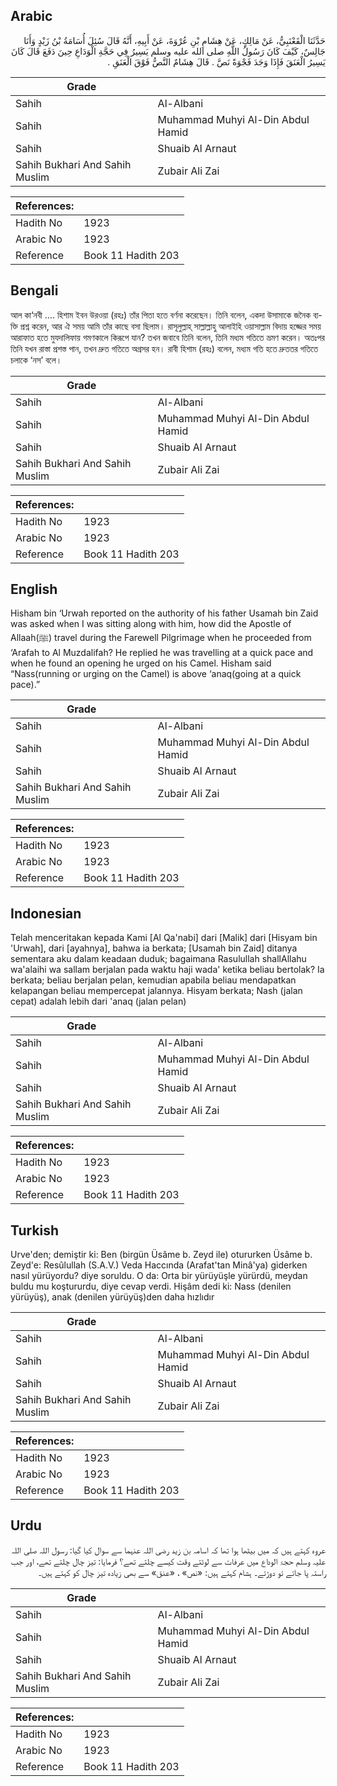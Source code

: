 ## Arabic


<div dir="rtl" lang="ar" style={{fontSize:'larger',backgroundColor:'#f8f9fa',padding:20}}>
حَدَّثَنَا الْقَعْنَبِيُّ، عَنْ مَالِكٍ، عَنْ هِشَامِ بْنِ عُرْوَةَ، عَنْ أَبِيهِ، أَنَّهُ قَالَ سُئِلَ أُسَامَةُ بْنُ زَيْدٍ وَأَنَا جَالِسٌ، كَيْفَ كَانَ رَسُولُ اللَّهِ صلى الله عليه وسلم يَسِيرُ فِي حَجَّةِ الْوَدَاعِ حِينَ دَفَعَ قَالَ كَانَ يَسِيرُ الْعَنَقَ فَإِذَا وَجَدَ فَجْوَةً نَصَّ ‏.‏ قَالَ هِشَامٌ النَّصُّ فَوْقَ الْعَنَقِ ‏.‏
</div>
<div style={{backgroundColor:'#f8f9fa',padding:20, marginBottom: 10}}><table> <thead> <tr> <th>Grade</th> <th></th> </tr> </thead> <tbody> <tr><td>Sahih</td><td>Al-Albani</td></tr><tr><td>Sahih</td><td>Muhammad Muhyi Al-Din Abdul Hamid</td></tr><tr><td>Sahih</td><td>Shuaib Al Arnaut</td></tr><tr><td>Sahih Bukhari And Sahih Muslim</td><td>Zubair Ali Zai</td></tr></tbody></table><table> <thead> <tr> <th>References:</th> <th></th> </tr> </thead> <tbody><tr><td>Hadith No</td><td>1923</td></tr><tr><td>Arabic No</td><td>1923</td></tr><tr><td>Reference</td><td>Book 11 Hadith 203</td></tr></tbody></table></div>

## Bengali


<div dir="ltr" lang="bn" style={{fontSize:'larger',backgroundColor:'#f8f9fa',padding:20}}>
আল কা‘নবী .... হিশাম ইবন উরওয়া (রহঃ) তাঁর পিতা হতে বর্ণনা করেছেন। তিনি বলেন, একদা উসামাকে জনৈক ব্যক্তি প্রশ্ন করেন, আর ঐ সময় আমি তাঁর কাছে বসা ছিলাম। রাসূলুল্লাহ্ সাল্লাল্লাহু আলাইহি ওয়াসাল্লাম বিদায় হজ্জের সময় আরাফাত হতে মুযদালিফায় গমণকালে কিরূপে যান? তখন জবাবে তিনি বলেন, তিনি মধ্যম গতিতে ভ্রমণ করেন। অতঃপর তিনি যখন রাস্তা প্রশস্ত পান, তখন দ্রুত গতিতে অগ্রসর হন। রাবী হিশাম (রহঃ) বলেন, মধ্যম গতি হতে দ্রুততর গতিতে চলাকে ‘নস’ বলে।
</div>
<div style={{backgroundColor:'#f8f9fa',padding:20, marginBottom: 10}}><table> <thead> <tr> <th>Grade</th> <th></th> </tr> </thead> <tbody> <tr><td>Sahih</td><td>Al-Albani</td></tr><tr><td>Sahih</td><td>Muhammad Muhyi Al-Din Abdul Hamid</td></tr><tr><td>Sahih</td><td>Shuaib Al Arnaut</td></tr><tr><td>Sahih Bukhari And Sahih Muslim</td><td>Zubair Ali Zai</td></tr></tbody></table><table> <thead> <tr> <th>References:</th> <th></th> </tr> </thead> <tbody><tr><td>Hadith No</td><td>1923</td></tr><tr><td>Arabic No</td><td>1923</td></tr><tr><td>Reference</td><td>Book 11 Hadith 203</td></tr></tbody></table></div>

## English


<div dir="ltr" lang="en" style={{fontSize:'larger',backgroundColor:'#f8f9fa',padding:20}}>
Hisham bin ‘Urwah reported on the authority of his father Usamah bin Zaid was asked when I was sitting along with him, how did the Apostle of Allaah(ﷺ) travel during the Farewell Pilgrimage when he proceeded from ‘Arafah to Al Muzdalifah? He replied he was travelling at a quick pace and when he found an opening he urged on his Camel. Hisham said “Nass(running or urging on the Camel) is above ‘anaq(going at a quick pace).”
</div>
<div style={{backgroundColor:'#f8f9fa',padding:20, marginBottom: 10}}><table> <thead> <tr> <th>Grade</th> <th></th> </tr> </thead> <tbody> <tr><td>Sahih</td><td>Al-Albani</td></tr><tr><td>Sahih</td><td>Muhammad Muhyi Al-Din Abdul Hamid</td></tr><tr><td>Sahih</td><td>Shuaib Al Arnaut</td></tr><tr><td>Sahih Bukhari And Sahih Muslim</td><td>Zubair Ali Zai</td></tr></tbody></table><table> <thead> <tr> <th>References:</th> <th></th> </tr> </thead> <tbody><tr><td>Hadith No</td><td>1923</td></tr><tr><td>Arabic No</td><td>1923</td></tr><tr><td>Reference</td><td>Book 11 Hadith 203</td></tr></tbody></table></div>

## Indonesian


<div dir="ltr" lang="id" style={{fontSize:'larger',backgroundColor:'#f8f9fa',padding:20}}>
Telah menceritakan kepada Kami [Al Qa'nabi] dari [Malik] dari [Hisyam bin 'Urwah], dari [ayahnya], bahwa ia berkata; [Usamah bin Zaid] ditanya sementara aku dalam keadaan duduk; bagaimana Rasulullah shallAllahu wa'alaihi wa sallam berjalan pada waktu haji wada' ketika beliau bertolak? Ia berkata; beliau berjalan pelan, kemudian apabila beliau mendapatkan kelapangan beliau mempercepat jalannya. Hisyam berkata; Nash (jalan cepat) adalah lebih dari 'anaq (jalan pelan)
</div>
<div style={{backgroundColor:'#f8f9fa',padding:20, marginBottom: 10}}><table> <thead> <tr> <th>Grade</th> <th></th> </tr> </thead> <tbody> <tr><td>Sahih</td><td>Al-Albani</td></tr><tr><td>Sahih</td><td>Muhammad Muhyi Al-Din Abdul Hamid</td></tr><tr><td>Sahih</td><td>Shuaib Al Arnaut</td></tr><tr><td>Sahih Bukhari And Sahih Muslim</td><td>Zubair Ali Zai</td></tr></tbody></table><table> <thead> <tr> <th>References:</th> <th></th> </tr> </thead> <tbody><tr><td>Hadith No</td><td>1923</td></tr><tr><td>Arabic No</td><td>1923</td></tr><tr><td>Reference</td><td>Book 11 Hadith 203</td></tr></tbody></table></div>

## Turkish


<div dir="ltr" lang="tr" style={{fontSize:'larger',backgroundColor:'#f8f9fa',padding:20}}>
Urve'den; demiştir ki: Ben (birgün Üsâme b. Zeyd ile) otururken Üsâme b. Zeyd'e: Resûlullah (S.A.V.) Veda Haccında (Arafat'tan Minâ'ya) giderken nasıl yürüyordu? diye soruldu. O da: Orta bir yürüyüşle yürürdü, meydan buldu mu koştururdu, di­ye cevap verdi. Hişâm dedi ki: Nass (denilen yürüyüş), anak (denilen yürüyüş)den daha hızlıdır
</div>
<div style={{backgroundColor:'#f8f9fa',padding:20, marginBottom: 10}}><table> <thead> <tr> <th>Grade</th> <th></th> </tr> </thead> <tbody> <tr><td>Sahih</td><td>Al-Albani</td></tr><tr><td>Sahih</td><td>Muhammad Muhyi Al-Din Abdul Hamid</td></tr><tr><td>Sahih</td><td>Shuaib Al Arnaut</td></tr><tr><td>Sahih Bukhari And Sahih Muslim</td><td>Zubair Ali Zai</td></tr></tbody></table><table> <thead> <tr> <th>References:</th> <th></th> </tr> </thead> <tbody><tr><td>Hadith No</td><td>1923</td></tr><tr><td>Arabic No</td><td>1923</td></tr><tr><td>Reference</td><td>Book 11 Hadith 203</td></tr></tbody></table></div>

## Urdu


<div dir="rtl" lang="ur" style={{fontSize:'larger',backgroundColor:'#f8f9fa',padding:20}}>
عروہ کہتے ہیں کہ میں بیٹھا ہوا تھا کہ اسامہ بن زید رضی اللہ عنہما سے سوال کیا گیا: رسول اللہ صلی اللہ علیہ وسلم حجۃ الوداع میں عرفات سے لوٹتے وقت کیسے چلتے تھے؟ فرمایا: تیز چال چلتے تھے، اور جب راستہ پا جاتے تو دوڑتے۔ ہشام کہتے ہیں: «نص» ، «عنق» سے بھی زیادہ تیز چال کو کہتے ہیں۔
</div>
<div style={{backgroundColor:'#f8f9fa',padding:20, marginBottom: 10}}><table> <thead> <tr> <th>Grade</th> <th></th> </tr> </thead> <tbody> <tr><td>Sahih</td><td>Al-Albani</td></tr><tr><td>Sahih</td><td>Muhammad Muhyi Al-Din Abdul Hamid</td></tr><tr><td>Sahih</td><td>Shuaib Al Arnaut</td></tr><tr><td>Sahih Bukhari And Sahih Muslim</td><td>Zubair Ali Zai</td></tr></tbody></table><table> <thead> <tr> <th>References:</th> <th></th> </tr> </thead> <tbody><tr><td>Hadith No</td><td>1923</td></tr><tr><td>Arabic No</td><td>1923</td></tr><tr><td>Reference</td><td>Book 11 Hadith 203</td></tr></tbody></table></div>